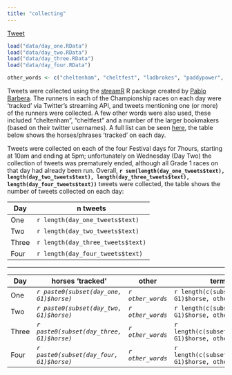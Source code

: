 ```yaml
---
title: "collecting"
---
```


<a href="https://twitter.com/share" class="twitter-share-button" data-url="http://durtal.github.io/cheltenham-festival-2015-twitter/collection.html" data-text="Cheltenham Festival 2015 Twitter Analysis, Collecting tweets" data-via="UTVilla" data-related="_RcappeR" data-hashtags="rstats,CheltenhamFestival">Tweet</a>
<script>!function(d,s,id){var js,fjs=d.getElementsByTagName(s)[0],p=/^http:/.test(d.location)?'http':'https';if(!d.getElementById(id)){js=d.createElement(s);js.id=id;js.src=p+'://platform.twitter.com/widgets.js';fjs.parentNode.insertBefore(js,fjs);}}(document, 'script', 'twitter-wjs');</script>

```r
load("data/day_one.RData")
load("data/day_two.RData")
load("data/day_three.RData")
load("data/day_four.RData")

other_words <- c("cheltenham", "cheltfest", "ladbrokes", "paddypower", "willhillbet", "betvictor", "coral", "betfair")
```

<div class="row">
<div class="col-sm-8">
Tweets were collected using the [streamR](https://github.com/pablobarbera/streamR) R package created by [Pablo Barbera](https://twitter.com/p_barbera).  The runners in each of the Championship races on each day were 'tracked' via Twitter's streaming API, and tweets mentioning one (or more) of the runners were collected.  A few other words were also used, these included "cheltenham", "cheltfest" and a number of the larger bookmakers (based on their twitter usernames).  A full list can be seen [here](http://durtal.github.io/cheltenham-festival-2015-twitter/data/initial_search.txt), the table below shows the horses/phrases 'tracked' on each day.

Tweets were collected on each of the four Festival days for 7hours, starting at 10am and ending at 5pm; unfortunately on Wednesday (Day Two) the collection of tweets was prematurely ended, although all Grade 1 races on that day had already been run.  Overall, **`r sum(length(day_one_tweets$text), length(day_two_tweets$text), length(day_three_tweets$text), length(day_four_tweets$text))`** tweets were collected, the table shows the number of tweets collected on each day:
</div>
<div class="col-sm-4">
Day | n tweets
----|---------
One | `r length(day_one_tweets$text)`
Two | `r length(day_two_tweets$text)`
Three | `r length(day_three_tweets$text)`
Four | `r length(day_four_tweets$text)`
</div>
</div>

<hr>

Day | horses 'tracked' | other | terms
----|------------------|-------|---------
One | _`r paste0(subset(day_one, G1)$horse)`_ | _`r other_words`_ | `r length(c(subset(day_one, G1)$horse, other_words))`
Two | _`r paste0(subset(day_two, G1)$horse)`_ | _`r other_words`_ | `r length(c(subset(day_two, G1)$horse, other_words))`
Three | _`r paste0(subset(day_three, G1)$horse)`_ | _`r other_words`_ | `r length(c(subset(day_three, G1)$horse, other_words))`
Four | _`r paste0(subset(day_four, G1)$horse)`_ | _`r other_words`_ | `r length(c(subset(day_four, G1)$horse, other_words))`
